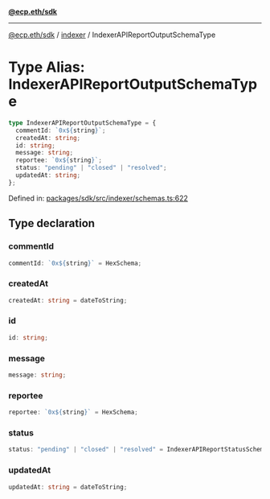 [**@ecp.eth/sdk**](../../index.mdx)

***

[@ecp.eth/sdk](/sdk-reference/index.mdx) / [indexer](/sdk-reference/indexer/index.mdx) / IndexerAPIReportOutputSchemaType

# Type Alias: IndexerAPIReportOutputSchemaType

```ts
type IndexerAPIReportOutputSchemaType = {
  commentId: `0x${string}`;
  createdAt: string;
  id: string;
  message: string;
  reportee: `0x${string}`;
  status: "pending" | "closed" | "resolved";
  updatedAt: string;
};
```

Defined in: [packages/sdk/src/indexer/schemas.ts:622](https://github.com/ecp-eth/comments-monorepo/blob/main/packages/sdk/src/indexer/schemas.ts#L622)

## Type declaration

### commentId

```ts
commentId: `0x${string}` = HexSchema;
```

### createdAt

```ts
createdAt: string = dateToString;
```

### id

```ts
id: string;
```

### message

```ts
message: string;
```

### reportee

```ts
reportee: `0x${string}` = HexSchema;
```

### status

```ts
status: "pending" | "closed" | "resolved" = IndexerAPIReportStatusSchema;
```

### updatedAt

```ts
updatedAt: string = dateToString;
```
